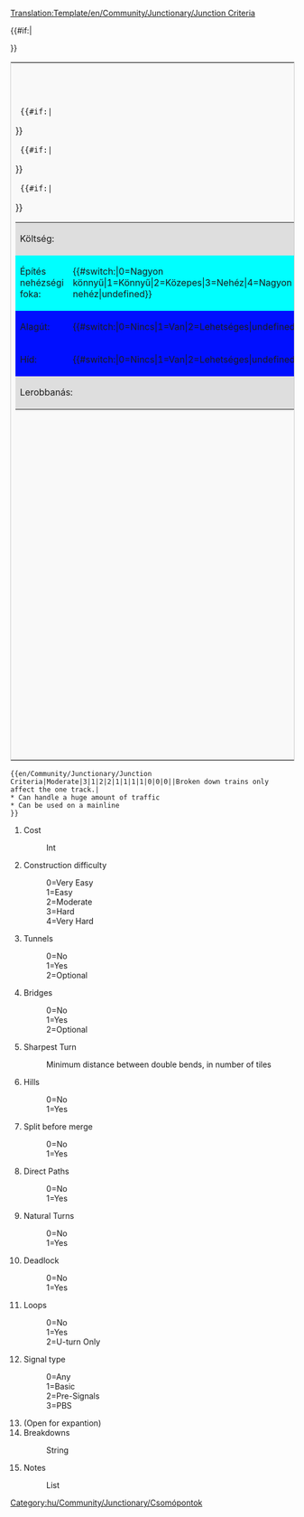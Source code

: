 <noinclude>[[Translation:Template/en/Community/Junctionary/Junction Criteria]]</noinclude><noinclude></noinclude><includeonly>
<table style='border: 1px solid #ccc;background-color: #f9f9f9;'>
<tr><th colspan='2'>[[hu/Community/Junctionary/Csomópontok tulajdonságai|A csomópont tulajdonságai:]]</th></tr>
<tr><td width='50%' valign='top'>
<table border='0' width='100%'>
  <tr bgcolor='#DEDEDE'><td>Költség:</td><td>{{{1}}}</td></tr>
  {{#if:{{{2}}}|<tr bgcolor='#{{#switch:{{{2}}}|0=99FF99|1=CCFF99|2=FFFF99|3=FFCC99|4=FF9999|FFFFFF}}'>
  <td>Építés nehézségi foka:</td><td>{{#switch:{{{2}}}|0=Nagyon könnyű|1=Könnyű|2=Közepes|3=Nehéz|4=Nagyon nehéz|undefined}}</td></tr>}}
  {{#if:{{{3}}}|<tr bgcolor='#{{#switch:{{{3}}}|0=CCFFCC|1=FFCCCC|2=FFFFCC|FFFFFF}}'>
  <td>Alagút:</td><td>{{#switch:{{{3}}}|0=Nincs|1=Van|2=Lehetséges|undefined}}</td></tr>}}
  {{#if:{{{4}}}|<tr bgcolor='#{{#switch:{{{4}}}|0=CCFFCC|1=FFCCCC|2=FFFFCC|FFFFFF}}'>
  <td>Híd:</td><td>{{#switch:{{{4}}}|0=Nincs|1=Van|2=Lehetséges|undefined}}</td></tr>}}
  <tr bgcolor='#DEDEDE'><td colspan='2'>Lerobbanás:<br/>{{{14}}}</td></tr>
</table>
</td><td width='50%' valign='top'>
<table border='0' width='100%'>{{#if:{{{5}}}|<tr bgcolor='#{{#switch:{{{5}}}   | 0=f99fff   | 1=fc9fff   | 2=fd9fff   | 3=fe9fff   | 4=ff9fff   | 5=ef9fff   | 6=df9fff   | 7=cf9fff   | 8=bf9fff   | 9=af9fff   |10=9f9fff   |11=8f9fff   |12=7f9fff   |  ffffff  }}'>
  <td>Legélesebb kanyar:</td><td>{{{5}}}</td></tr>}}
  {{#if:{{{6}}}|<tr bgcolor='#{{#switch:{{{6}}}|0=CCFFCC|1=FFCCCC|FFFFFF}}'>
  <td>Feljáró:</td><td>{{#switch:{{{6}}}|0=Nincs|1=Van|undefined}}</td></tr>}}
   {{#if:{{{7}}}|<tr bgcolor='#{{#switch:{{{7}}}|0=FFCCCC|1=CCFFCC|FFFFFF}}'>
  <td>Pályaosztás pályaegyesítés előtt:</td><td>{{#switch:{{{7}}}|0=Nincs|1=Van|undefined}}</td></tr>}}
  {{#if:{{{8}}}|<tr bgcolor='#{{#switch:{{{8}}}|0=FFCCCC|1=CCFFCC|FFFFFF}}'>
  <td>Egyenes pálya:</td><td>{{#switch:{{{8}}}|0=Nincs|1=Van|undefined}}</td></tr>}}
  {{#if:{{{9}}}|<tr bgcolor='#{{#switch:{{{9}}}|0=FFCCCC|1=CCFFCC|FFFFFF}}'>
  <td>Természetes kanyarodás:</td><td>{{#switch:{{{9}}}|0=Nem|1=Igen|undefined}}</td></tr>}}
  {{#if:{{{10}}}|<tr bgcolor='#{{#switch:{{{10}}}|0=CCFFCC|1=FFCCCC|FFFFFF}}'>
  <td>Forgalmi dugó:</td><td>{{#switch:{{{10}}}|0=Nem|1=Igen|undefined}}</td></tr>}}
  {{#if:{{{11}}}|<tr bgcolor='#{{#switch:{{{11}}}|0=CCFFCC|1=FFCCCC|2=CCFFCC|FFFFFF}}'>
  <td>Hurok:</td><td>{{#switch:{{{11}}}|0=Nincs|1=Van|2=Csak U-forduló|undefined}}</td></tr>}}
  {{#if:{{{12}}}|<tr bgcolor='#DEDEDE'><td>Jelzőtípus:</td>
  <td>{{#switch:{{{12}}}|0=Bármilyen|1=Alap|2=Előjelző|3=Útvonaljelző|undefined}}</td></tr>}}
</table>
</td></tr>
{{#if:{{{15}}}|<tr><td colspan='2'>
{{{15}}}
</td></tr>}}
</table>
</includeonly>
<noinclude>
{{en/Community/Junctionary/Junction Criteria|Moderate|3|1|2|2|1|1|1|1|0|0|0||Broken down trains only affect the one track.|
* Can handle a huge amount of traffic
* Can be used on a mainline
}}
<pre>{{en/Community/Junctionary/Junction Criteria|Moderate|3|1|2|2|1|1|1|1|0|0|0||Broken down trains only affect the one track.|
* Can handle a huge amount of traffic
* Can be used on a mainline
}}</pre>
#Cost
#:Int
#Construction difficulty
#:0=Very Easy
#:1=Easy
#:2=Moderate
#:3=Hard
#:4=Very Hard
#Tunnels
#:0=No
#:1=Yes
#:2=Optional
#Bridges
#:0=No
#:1=Yes
#:2=Optional
#Sharpest Turn
#:Minimum distance between double bends, in number of tiles
#Hills
#:0=No
#:1=Yes
#Split before merge
#:0=No
#:1=Yes
#Direct Paths
#:0=No
#:1=Yes
#Natural Turns
#:0=No
#:1=Yes
#Deadlock
#:0=No
#:1=Yes
#Loops
#:0=No
#:1=Yes
#:2=U-turn Only
#Signal type
#:0=Any
#:1=Basic
#:2=Pre-Signals
#:3=PBS
# (Open for expantion)
#Breakdowns
#:String
#Notes
#:List

[[Category:hu/Community/Junctionary/Csomópontok]]
</noinclude>